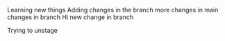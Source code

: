 Learning new things
Adding changes in the branch
more changes in main
changes in branch
Hi 
new change in branch

Trying to unstage
